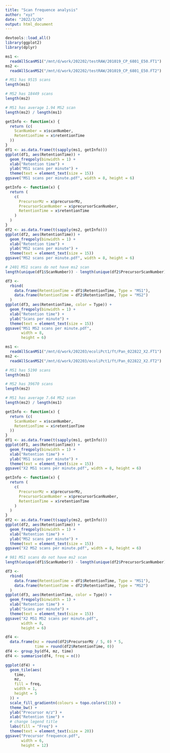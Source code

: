 ```yaml
---
title: "Scan frequence analysis"
author: "xyz"
date: "2022/3/26"
output: html_document
---
```


```r
devtools::load_all()
library(ggplot2)
library(dplyr)
```

```r
ms1 <-
  readAllScanMS1("/mnt/d/work/202202/testRAW/201019_CP_6801_E50.FT1")
ms2 <-
  readAllScanMS2("/mnt/d/work/202202/testRAW/201019_CP_6801_E50.FT2")

# MS1 has 9515 scans
length(ms1)

# MS2 has 18449 scans
length(ms2)

# MS1 has average 1.94 MS2 scan
length(ms2) / length(ms1)

getInfo <- function(x) {
  return (c(
    ScanNumber = x$scanNumber,
    RetentionTime = x$retentionTime
  ))
}
df1 <- as.data.frame(t(sapply(ms1, getInfo)))
ggplot(df1, aes(RetentionTime)) +
  geom_freqpoly(binwidth = 1) +
  xlab("Retention time") +
  ylab("MS1 scans per minute") +
  theme(text = element_text(size = 15))
ggsave("MS1 scans per minute.pdf", width = 8, height = 6)

getInfo <- function(x) {
  return (
    c(
      PrecursorMz = x$precursorMz,
      PrecursorScanNumber = x$precursorScanNumber,
      RetentionTime = x$retentionTime
    )
  )
}
df2 <- as.data.frame(t(sapply(ms2, getInfo)))
ggplot(df2, aes(RetentionTime)) +
  geom_freqpoly(binwidth = 1) +
  xlab("Retention time") +
  ylab("MS2 scans per minute") +
  theme(text = element_text(size = 15))
ggsave("MS2 scans per minute.pdf", width = 8, height = 6)

# 2401 MS1 scans do not have ms2 scan
length(unique(df1$ScanNumber)) - length(unique(df2$PrecursorScanNumber))

df3 <-
  rbind(
    data.frame(RetentionTime = df1$RetentionTime, Type = "MS1"),
    data.frame(RetentionTime = df2$RetentionTime, Type = "MS2")
  )
ggplot(df3, aes(RetentionTime, color = Type)) +
  geom_freqpoly(binwidth = 1) +
  xlab("Retention time") +
  ylab("Scans per minute") +
  theme(text = element_text(size = 15))
ggsave("MS1 MS2 scans per minute.pdf",
       width = 8,
       height = 6)
```

```r
ms1 <-
  readAllScanMS1("/mnt/d/work/202203/ecoliPct1/ft/Pan_022822_X2.FT1")
ms2 <-
  readAllScanMS2("/mnt/d/work/202203/ecoliPct1/ft/Pan_022822_X2.FT2")

# MS1 has 5190 scans
length(ms1)

# MS2 has 39670 scans
length(ms2)

# MS1 has average 7.64 MS2 scan
length(ms2) / length(ms1)

getInfo <- function(x) {
  return (c(
    ScanNumber = x$scanNumber,
    RetentionTime = x$retentionTime
  ))
}
df1 <- as.data.frame(t(sapply(ms1, getInfo)))
ggplot(df1, aes(RetentionTime)) +
  geom_freqpoly(binwidth = 1) +
  xlab("Retention time") +
  ylab("MS1 scans per minute") +
  theme(text = element_text(size = 15))
ggsave("X2 MS1 scans per minute.pdf", width = 8, height = 6)

getInfo <- function(x) {
  return (
    c(
      PrecursorMz = x$precursorMz,
      PrecursorScanNumber = x$precursorScanNumber,
      RetentionTime = x$retentionTime
    )
  )
}
df2 <- as.data.frame(t(sapply(ms2, getInfo)))
ggplot(df2, aes(RetentionTime)) +
  geom_freqpoly(binwidth = 1) +
  xlab("Retention time") +
  ylab("MS2 scans per minute") +
  theme(text = element_text(size = 15))
ggsave("X2 MS2 scans per minute.pdf", width = 8, height = 6)

# 981 MS1 scans do not have ms2 scan
length(unique(df1$ScanNumber)) - length(unique(df2$PrecursorScanNumber))

df3 <-
  rbind(
    data.frame(RetentionTime = df1$RetentionTime, Type = "MS1"),
    data.frame(RetentionTime = df2$RetentionTime, Type = "MS2")
  )
ggplot(df3, aes(RetentionTime, color = Type)) +
  geom_freqpoly(binwidth = 1) +
  xlab("Retention time") +
  ylab("Scans per minute") +
  theme(text = element_text(size = 15))
ggsave("X2 MS1 MS2 scans per minute.pdf",
       width = 8,
       height = 6)

df4 <-
  data.frame(mz = round(df2$PrecursorMz / 5, 0) * 5,
             time = round(df2$RetentionTime, 0))
df4 <- group_by(df4, mz, time)
df4 <- summarise(df4, freq = n())

ggplot(df4) +
  geom_tile(aes(
    time,
    mz,
    fill = freq,
    width = 1,
    height = 5
  )) +
  scale_fill_gradientn(colours = topo.colors(15)) +
  theme_bw() +
  ylab("Precursor m/z") +
  xlab("Retention time") +
  # change legend title
  labs(fill = "Freq") +
  theme(text = element_text(size = 20))
ggsave("Precursor frequence.pdf",
       width = 6,
       height = 12)
```
